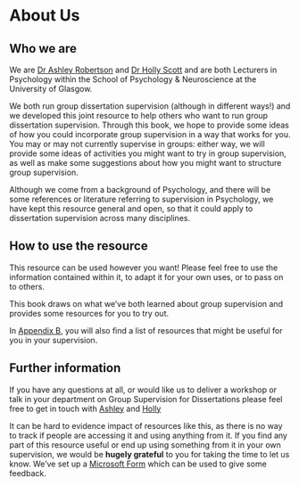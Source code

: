 # About Us {#about_us}

## Who we are

We are [Dr Ashley Robertson](https://www.gla.ac.uk/schools/psychologyneuroscience/staff/ashleyrobertson/){target="_blank"} and [Dr Holly Scott](https://www.gla.ac.uk/schools/psychologyneuroscience/staff/hollyscott/){target="_blank"} and are both Lecturers in Psychology within the School of Psychology & Neuroscience at the University of Glasgow.  

We both run group dissertation supervision (although in different ways!) and we developed this joint resource to help others who want to run group dissertation supervision.  Through this book, we hope to provide some ideas of how you could incorporate group supervision in a way that works for you. You may or may not currently supervise in groups: either way, we will provide some ideas of activities you might want to try in group supervision, as well as make some suggestions about how you might want to structure group supervision.  

Although we come from a background of Psychology, and there will be some references or literature referring to supervision in Psychology, we have kept this resource general and open, so that it could apply to dissertation supervision across many disciplines.

## How to use the resource

This resource can be used however you want! Please feel free to use the information contained within it, to adapt it for your own uses, or to pass on to others.  

This book draws on what we’ve both learned about group supervision and provides some resources for you to try out.  

In [Appendix B](#appendix_b), you will also find a list of resources that might be useful for you in your supervision. 

## Further information

If you have any questions at all, or would like us to deliver a workshop or talk in your department on Group Supervision for Dissertations please feel free to get in touch with [Ashley](mailto:ashley.robertson@glasgow.ac.uk){target="_blank"} and [Holly](mailto:holly.scott@glasgow.ac.uk){target="_blank"}

It can be hard to evidence impact of resources like this, as there is no way to track if people are accessing it and using anything from it. If you find any part of this resource useful or end up using something from it in your own supervision, we would be **hugely grateful** to you for taking the time to let us know. We've set up a [Microsoft Form](https://forms.office.com/e/st5k1td5YQ) which can be used to give some feedback. 
